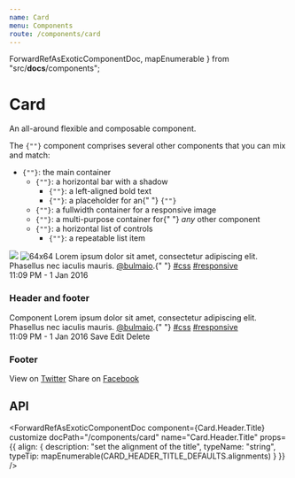 ```yaml
---
name: Card
menu: Components
route: /components/card
---
```



  ForwardRefAsExoticComponentDoc,
  mapEnumerable
} from "src/__docs__/components";

# Card

An all-around flexible and composable component.

<Content>
  <p>
    The <code>{"<Card>"}</code> component comprises several other components
    that you can mix and match:
  </p>
  <ul>
    <li>
      <code>{"<Card>"}</code>: the main container
      <ul>
        <li>
          <code>{"<Card.Header>"}</code>: a horizontal bar with a shadow
          <ul>
            <li>
              <code>{"<Card.Header.Title>"}</code>: a left-aligned bold text
            </li>
            <li>
              <code>{"<Card.Header.Icon>"}</code>: a placeholder for an{" "}
              <code>{"<Icon>"}</code>
            </li>
          </ul>
        </li>
        <li>
          <code>{"<Card.Image>"}</code>: a fullwidth container for a responsive
          image
        </li>
        <li>
          <code>{"<Card.Content>"}</code>: a multi-purpose container for{" "}
          <em>any</em> other component
        </li>
        <li>
          <code>{"<Card.Footer>"}</code>: a horizontal list of controls
          <ul>
            <li>
              <code>{"<Card.Footer.Item>"}</code>: a repeatable list item
            </li>
          </ul>
        </li>
      </ul>
    </li>
  </ul>
</Content>

<Playground>
  <Card>
    <Card.Image>
      <Image.Container size="4by3">
        <Image src="https://bulma.io/images/placeholders/1280x960.png" />
      </Image.Container>
    </Card.Image>
    <Card.Content>
      <Media>
        <Media.Item as="figure" align="left">
          <Image.Container as="p" size={64}>
            <Image
              alt="64x64"
              src="https://bulma.io/images/placeholders/128x128.png"
            />
          </Image.Container>
        </Media.Item>
        <Media.Item>
          <Title as="p" size={4}>
            John Smith
          </Title>
          <Title as="p" subtitle size={6}>
            @johnsmith
          </Title>
        </Media.Item>
      </Media>
      <Content>
        Lorem ipsum dolor sit amet, consectetur adipiscing elit. Phasellus nec
        iaculis mauris. <a href="#@bulmaio">@bulmaio</a>.{" "}
        <a href="#css">#css</a> <a href="#responsive">#responsive</a>
        <br />
        <time dateTime="2016-1-1">11:09 PM - 1 Jan 2016</time>
      </Content>
    </Card.Content>
  </Card>
</Playground>

### Header and footer

<Playground>
  <Card>
    <Card.Header>
      <Card.Header.Title>Component</Card.Header.Title>
      <Card.Header.Icon as="a">
        <Icon>
          <FontAwesomeIcon icon={faAngleDown} />
        </Icon>
      </Card.Header.Icon>
    </Card.Header>
    <Card.Content>
      <Content>
        Lorem ipsum dolor sit amet, consectetur adipiscing elit. Phasellus nec
        iaculis mauris. <a href="#@bulmaio">@bulmaio</a>.{" "}
        <a href="#css">#css</a> <a href="#responsive">#responsive</a>
        <br />
        <time dateTime="2016-1-1">11:09 PM - 1 Jan 2016</time>
      </Content>
    </Card.Content>
    <Card.Footer>
      <Card.Footer.Item as="a" href="#">
        Save
      </Card.Footer.Item>
      <Card.Footer.Item as="a" href="#">
        Edit
      </Card.Footer.Item>
      <Card.Footer.Item as="a" href="#">
        Delete
      </Card.Footer.Item>
    </Card.Footer>
  </Card>
</Playground>

### Footer

<Playground>
  <Card>
    <Card.Content>
      <Title>
        “There are two hard things in computer science: cache invalidation,
        naming things, and off-by-one errors.”
      </Title>
      <Title subtitle>Jeff Atwood</Title>
    </Card.Content>
    <Card.Footer as="footer">
      <Card.Footer.Item as="p">
        <span>
          View on <a href="#twitter">Twitter</a>
        </span>
      </Card.Footer.Item>
      <Card.Footer.Item as="p">
        <span>
          Share on <a href="#facebook">Facebook</a>
        </span>
      </Card.Footer.Item>
    </Card.Footer>
  </Card>
</Playground>

## API

<ForwardRefAsExoticComponentDoc
  component={Card}
  docPath="/components/card"
  name="Card"
/>

<ForwardRefAsExoticComponentDoc
  component={Card.Content}
  docPath="/components/card"
  name="Card.Content"
/>

<ForwardRefAsExoticComponentDoc
  component={Card.Footer}
  docPath="/components/card"
  name="Card.Footer"
/>

<ForwardRefAsExoticComponentDoc
  component={Card.Footer.Item}
  docPath="/components/card"
  name="Card.Footer.Item"
/>

<ForwardRefAsExoticComponentDoc
  component={Card.Header}
  docPath="/components/card"
  name="Card.Header"
/>

<ForwardRefAsExoticComponentDoc
  component={Card.Header.Icon}
  docPath="/components/card"
  name="Card.Header.Icon"
/>

<ForwardRefAsExoticComponentDoc
  component={Card.Header.Title}
  customize
  docPath="/components/card"
  name="Card.Header.Title"
  props={{
    align: {
      description: "set the alignment of the title",
      typeName: "string",
      typeTip: mapEnumerable(CARD_HEADER_TITLE_DEFAULTS.alignments)
    }
  }}
/>

<ForwardRefAsExoticComponentDoc
  component={Card.Image}
  docPath="/components/card"
  name="Card.Image"
/>
